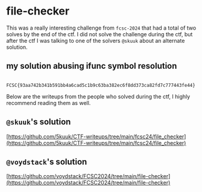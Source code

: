 # file-checker

This was a really interesting challenge from `fcsc-2024` that had a total of two solves by the end of the ctf. I did not solve the challenge during the ctf, but after the ctf I was talking to one of the solvers `@skuuk` about an alternate solution.

## my solution abusing ifunc symbol resolution
```py path="exploit/solve.py" open
```

`FCSC{93aa742b341b591bb4a6cad5c1b9c63ba382ec6f8dd373ca82fd7c777443fe44}`

Below are the writeups from the people who solved during the ctf, I highly recommend reading them as well.

## `@skuuk`'s solution
[https://github.com/5kuuk/CTF-writeups/tree/main/fcsc24/file_checker](https://github.com/5kuuk/CTF-writeups/tree/main/fcsc24/file_checker)

## `@voydstack`'s solution
[https://github.com/voydstack/FCSC2024/tree/main/file-checker](https://github.com/voydstack/FCSC2024/tree/main/file-checker)